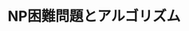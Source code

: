 ﻿---
title: "NP困難問題とアルゴリズム"
category: "情報理工学院"
vol: 62
interviewee: "渡辺 治 "
url: ""
tags: ["コンピュータ","アルゴリズム","難問"]
pdf: "62-1.pdf"
career: ""
pdfurl: "62-1/62-1.pdf"
preface: "現在、コンピュータは我々の産業の中心に位置している。その性能は現在もなお発達し続けており、より難しい処理も高速に行えるようになっている。しかし、その功績はコンピュータ自身の発展だけによるものではない。コンピュータにどのように処理をさせるかを考えている人たちの努力の賜物でもある。今回取材に伺った渡辺もその一端を担っている。本記事では、コンピュータに効率よく処理を行わせるために渡辺がどのような工夫を行っているのかを紹介していく。"
---

